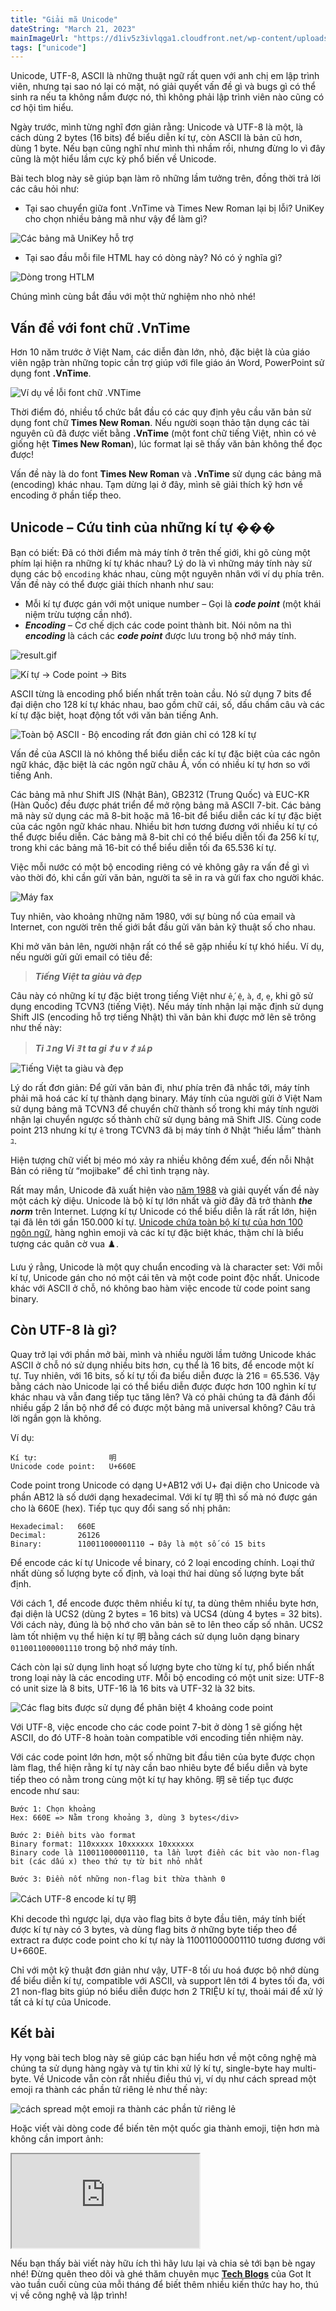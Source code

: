 ```yaml
---
title: "Giải mã Unicode"
dateString: "March 21, 2023"
mainImageUrl: "https://d1iv5z3ivlqga1.cloudfront.net/wp-content/uploads/2023/04/27153206/A%CC%89nh-bi%CC%80a-blog-1024x621.jpg"
tags: ["unicode"]
---
```


Unicode, UTF-8, ASCII là những thuật ngữ rất quen với anh chị em lập trình viên, nhưng tại sao nó lại có mặt, nó giải quyết vấn đề gì và bugs gì có thể sinh ra nếu ta không nắm được nó, thì không phải lập trình viên nào cũng có cơ hội tìm hiểu.

Ngày trước, mình từng nghĩ đơn giản rằng: Unicode và UTF-8 là một, là cách dùng 2 bytes (16 bits) để biểu diễn kí tự, còn ASCII là bản cũ hơn, dùng 1 byte. Nếu bạn cũng nghĩ như mình thì nhầm rồi, nhưng đừng lo vì đây cũng là một hiểu lầm cực kỳ phổ biến về Unicode.

Bài tech blog này sẽ giúp bạn làm rõ những lầm tưởng trên, đồng thời trả lời các câu hỏi như:

- Tại sao chuyển giữa font .VnTime và Times New Roman lại bị lỗi? UniKey cho chọn nhiều bảng mã như vậy để làm gì?

![Các bảng mã UniKey hỗ trợ](https://d1iv5z3ivlqga1.cloudfront.net/wp-content/uploads/2023/04/27155551/image-3.png "Các bảng mã UniKey hỗ trợ")

- Tại sao đầu mỗi file HTML hay có dòng này? Nó có ý nghĩa gì?

![Dòng trong HTLM](https://d1iv5z3ivlqga1.cloudfront.net/wp-content/uploads/2023/04/27155551/image-4.png)

Chúng mình cùng bắt đầu với một thử nghiệm nho nhỏ nhé!

## **Vấn đề với font chữ .VnTime**

Hơn 10 năm trước ở Việt Nam, các diễn đàn lớn, nhỏ, đặc biệt là của giáo viên ngập tràn những topic cần trợ giúp với file giáo án Word, PowerPoint sử dụng font **.VnTime**.

![Ví dụ về lỗi font chữ .VNTime](https://d1iv5z3ivlqga1.cloudfront.net/wp-content/uploads/2023/04/27155702/image-5.png "Ví dụ về lỗi font chữ .VNTime")

Thời điểm đó, nhiều tổ chức bắt đầu có các quy định yêu cầu văn bản sử dụng font chữ **Times New Roman**. Nếu người soạn thảo tận dụng các tài nguyên cũ đã được viết bằng **.VnTime** (một font chữ tiếng Việt, nhìn có vẻ giống hệt **Times New Roman**), lúc format lại sẽ thấy văn bản không thể đọc được!

Vấn đề này là do font **Times New Roman** và **.VnTime** sử dụng các bảng mã (encoding) khác nhau. Tạm dừng lại ở đây, mình sẽ giải thích kỹ hơn về encoding ở phần tiếp theo.

## **Unicode – Cứu tinh của những kí tự ���**

Bạn có biết: Đã có thời điểm mà máy tính ở trên thế giới, khi gõ cùng một phím lại hiện ra những kí tự khác nhau? Lý do là vì những máy tính này sử dụng các bộ `encoding` khác nhau, cùng một nguyên nhân với ví dụ phía trên. Vấn đề này có thể được giải thích nhanh như sau:

- Mỗi kí tự được gán với một unique number – Gọi là **_code point_** (một khái niệm trừu tượng cần nhớ).
- **_Encoding_** – Cơ chế dịch các code point thành bit. Nói nôm na thì **_encoding_** là cách các **_code point_** được lưu trong bộ nhớ máy tính.

![result.gif](https://d1iv5z3ivlqga1.cloudfront.net/wp-content/uploads/2023/04/27153917/image.gif)

![Kí tự → Code point → Bits](https://d1iv5z3ivlqga1.cloudfront.net/wp-content/uploads/2023/04/27153917/image-1.gif "Kí tự → Code point → Bits")

ASCII từng là encoding phổ biến nhất trên toàn cầu. Nó sử dụng 7 bits để đại diện cho 128 kí tự khác nhau, bao gồm chữ cái, số, dấu chấm câu và các kí tự đặc biệt, hoạt động tốt với văn bản tiếng Anh.

![Toàn bộ ASCII - Bộ encoding rất đơn giản chỉ có 128 kí tự](https://d1iv5z3ivlqga1.cloudfront.net/wp-content/uploads/2023/04/27153929/image-2-1-1024x959.jpg "Toàn bộ ASCII – Bộ encoding rất đơn giản chỉ có 128 kí tự")

Vấn đề của ASCII là nó không thể biểu diễn các kí tự đặc biệt của các ngôn ngữ khác, đặc biệt là các ngôn ngữ châu Á, vốn có nhiều kí tự hơn so với tiếng Anh.

Các bảng mã như Shift JIS (Nhật Bản), GB2312 (Trung Quốc) và EUC-KR (Hàn Quốc) đều được phát triển để mở rộng bảng mã ASCII 7-bit. Các bảng mã này sử dụng các mã 8-bit hoặc mã 16-bit để biểu diễn các kí tự đặc biệt của các ngôn ngữ khác nhau. Nhiều bit hơn tương đương với nhiều kí tự có thể được biểu diễn. Các bảng mã 8-bit chỉ có thể biểu diễn tối đa 256 kí tự, trong khi các bảng mã 16-bit có thể biểu diễn tối đa 65.536 kí tự.

Việc mỗi nước có một bộ encoding riêng có vẻ không gây ra vấn đề gì vì vào thời đó, khi cần gửi văn bản, người ta sẽ in ra và gửi fax cho người khác.

![Máy fax](https://d1iv5z3ivlqga1.cloudfront.net/wp-content/uploads/2023/04/27153918/image.png "Máy fax")

Tuy nhiên, vào khoảng những năm 1980, với sự bùng nổ của email và Internet, con người trên thế giới bắt đầu gửi văn bản kỹ thuật số cho nhau.

Khi mở văn bản lên, người nhận rất có thể sẽ gặp nhiều kí tự khó hiểu. Ví dụ, nếu người gửi gửi email có tiêu đề:

> **_Tiếng Việt ta giàu và đẹp_**

Câu này có những kí tự đặc biệt trong tiếng Việt như `ế`, `ệ`, `à`, `đ`, `ẹ`, khi gõ sử dụng encoding TCVN3 (tiếng Việt). Nếu máy tính nhận lại mặc định sử dụng Shift JIS (encoding hỗ trợ tiếng Nhật) thì văn bản khi được mở lên sẽ trông như thế này:

> **_Ti ﾕ ng Vi ﾖ t ta gi ｵ u v ｵ ｮﾑ p_**

![Tiếng Việt ta giàu và đẹp](https://d1iv5z3ivlqga1.cloudfront.net/wp-content/uploads/2023/04/27153925/image-3.gif)

Lý do rất đơn giản: Để gửi văn bản đi, như phía trên đã nhắc tới, máy tính phải mã hoá các kí tự thành dạng binary. Máy tính của người gửi ở Việt Nam sử dụng bảng mã TCVN3 để chuyển chữ thành số trong khi máy tính người nhận lại chuyển ngược số thành chữ sử dụng bảng mã Shift JIS. Cùng code point 213 nhưng kí tự `ế` trong TCVN3 đã bị máy tính ở Nhật “hiểu lầm” thành `ﾕ`.

Hiện tượng chữ viết bị méo mó xảy ra nhiều không đếm xuể, đến nỗi Nhật Bản có riêng từ “mojibake” để chỉ tình trạng này.

Rất may mắn, Unicode đã xuất hiện vào [năm 1988](https://www.unicode.org/history/unicode88.pdf) và giải quyết vấn đề này một cách kỳ diệu. Unicode là bộ kí tự lớn nhất và giờ đây đã trở thành **_the norm_** trên Internet. Lượng kí tự Unicode có thể biểu diễn là rất rất lớn, hiện tại đã lên tới gần 150.000 kí tự. [Unicode chứa toàn bộ kí tự của hơn 100 ngôn ngữ](https://unicode.org/faq/basic_q.html#2a), hàng nghìn emoji và các kí tự đặc biệt khác, thậm chí là biểu tượng các quân cờ vua ♟️.

Lưu ý rằng, Unicode là một quy chuẩn encoding và là character set: Với mỗi kí tự, Unicode gán cho nó một cái tên và một code point độc nhất. Unicode khác với ASCII ở chỗ, nó không bao hàm việc encode từ code point sang binary.

## **Còn** **UTF-8** **là gì?**

Quay trở lại với phần mở bài, mình và nhiều người lầm tưởng Unicode khác ASCII ở chỗ nó sử dụng nhiều bits hơn, cụ thể là 16 bits, để encode một kí tự. Tuy nhiên, với 16 bits, số kí tự tối đa biểu diễn được là 216 = 65.536. Vậy bằng cách nào Unicode lại có thể biểu diễn được được hơn 100 nghìn kí tự khác nhau và vẫn đang tiếp tục tăng lên? Và có phải chúng ta đã đánh đổi nhiều gấp 2 lần bộ nhớ để có được một bảng mã universal không? Câu trả lời ngắn gọn là không.

Ví dụ:

```
Kí tự:                明
Unicode code point:   U+660E
```

Code point trong Unicode có dạng U+AB12 với U+ đại diện cho Unicode và phần AB12 là số dưới dạng hexadecimal. Với kí tự 明 thì số mà nó được gán cho là 660E (hex). Tiếp tục quy đổi sang số nhị phân:

```
Hexadecimal:   660E
Decimal:       26126
Binary:        110011000001110 → Đây là một số có 15 bits
```

Để encode các kí tự Unicode về binary, có 2 loại encoding chính. Loại thứ nhất dùng số lượng byte cố định, và loại thứ hai dùng số lượng byte bất định.

Với cách 1, để encode được thêm nhiều kí tự, ta dùng thêm nhiều byte hơn, đại diện là UCS2 (dùng 2 bytes = 16 bits) và UCS4 (dùng 4 bytes = 32 bits). Với cách này, đúng là bộ nhớ cho văn bản sẽ to lên theo cấp số nhân. UCS2 làm tốt nhiệm vụ thể hiện kí tự 明 bằng cách sử dụng luôn dạng binary `0110011000001110` trong bộ nhớ máy tính.

Cách còn lại sử dụng linh hoạt số lượng byte cho từng kí tự, phổ biến nhất trong loại này là các encoding `UTF`. Mỗi bộ encoding có một unit size: UTF-8 có unit size là 8 bits, UTF-16 là 16 bits và UTF-32 là 32 bits.

![Các flag bits được sử dụng để phân biệt 4 khoảng code point](https://d1iv5z3ivlqga1.cloudfront.net/wp-content/uploads/2023/04/27153919/image-1.png "Các flag bits được sử dụng để phân biệt 4 khoảng code point")

Với UTF-8, việc encode cho các code point 7-bit ở dòng 1 sẽ giống hệt ASCII, do đó UTF-8 hoàn toàn compatible với encoding tiền nhiệm này.

Với các code point lớn hơn, một số những bit đầu tiên của byte được chọn làm flag, thể hiện rằng kí tự này cần bao nhiêu byte để biểu diễn và byte tiếp theo có nằm trong cùng một kí tự hay không. 明 sẽ tiếp tục được encode như sau:

```
Bước 1: Chọn khoảng
Hex: 660E => Nằm trong khoảng 3, dùng 3 bytes</div>

Bước 2: Điền bits vào format
Binary format: 110xxxxx 10xxxxxx 10xxxxxx
Binary code là 110011000001110, ta lần lượt điền các bit vào non-flag bit (các dấu x) theo thứ tự từ bit nhỏ nhất

Bước 3: Điền nốt những non-flag bit thừa thành 0
```

![Cách UTF-8 encode kí tự 明](https://d1iv5z3ivlqga1.cloudfront.net/wp-content/uploads/2023/04/27153920/image-2.gif "Cách UTF-8 encode kí tự 明")

Khi decode thì ngược lại, dựa vào flag bits ở byte đầu tiên, máy tính biết được kí tự này có 3 bytes, và dùng flag bits ở những byte tiếp theo để extract ra được code point cho kí tự này là 110011000001110 tương đương với U+660E.

Chỉ với một kỹ thuật đơn giản như vậy, UTF-8 tối ưu hoá được bộ nhớ dùng để biểu diễn kí tự, compatible với ASCII, và support lên tới 4 bytes tối đa, với 21 non-flag bits giúp nó biểu diễn được hơn 2 TRIỆU kí tự, thoải mái để xử lý tất cả kí tự của Unicode.

## **Kết bài**

Hy vọng bài tech blog này sẽ giúp các bạn hiểu hơn về một công nghệ mà chúng ta sử dụng hàng ngày và tự tin khi xử lý kí tự, single-byte hay multi-byte. Về Unicode vẫn còn rất nhiều điều thú vị, ví dụ như cách spread một emoji ra thành các phần tử riêng lẻ như thế này:

![cách spread một emoji ra thành các phần tử riêng lẻ](https://d1iv5z3ivlqga1.cloudfront.net/wp-content/uploads/2023/04/27153922/image-2-1024x493.jpg "Cách spread một emoji ra thành các phần tử riêng lẻ")

Hoặc viết vài dòng code để biến tên một quốc gia thành emoji, tiện hơn mà không cần import ảnh:

<iframe
  src="https://codesandbox.io/embed/cocky-paper-lbie1d?fontsize=14&hidenavigation=1&theme=dark"
  style={{
    width: "100%",
    height: 500,
    border: 0,
    borderRadius: 4,
    overflow: "hidden",
  }}
  title="cocky-paper-lbie1d"
  allow="accelerometer; ambient-light-sensor; camera; encrypted-media; geolocation; gyroscope; hid; microphone; midi; payment; usb; vr; xr-spatial-tracking"
  sandbox="allow-forms allow-modals allow-popups allow-presentation allow-same-origin allow-scripts"
></iframe>

Nếu bạn thấy bài viết này hữu ích thì hãy lưu lại và chia sẻ tới bạn bè ngay nhé! Đừng quên theo dõi và ghé thăm chuyên mục [**Tech Blogs**](https://vn.got-it.ai/blog/category/tech-blogs) của Got It vào tuần cuối cùng của mỗi tháng để biết thêm nhiều kiến thức hay ho, thú vị về công nghệ và lập trình!
